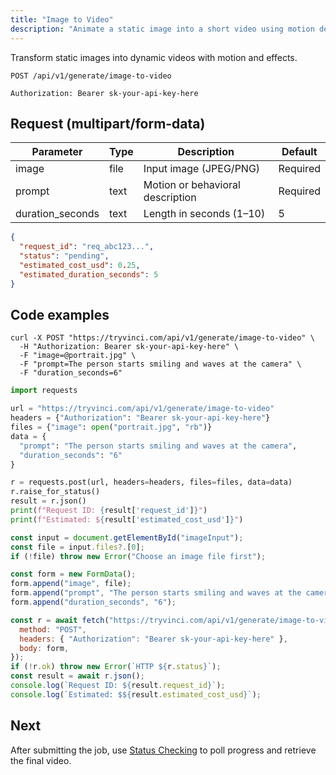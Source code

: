 ```yaml
---
title: "Image to Video"
description: "Animate a static image into a short video using motion described by a prompt."
---
```


Transform static images into dynamic videos with motion and effects.

```http title="Endpoint"
POST /api/v1/generate/image-to-video
```

```http title="Authentication"
Authorization: Bearer sk-your-api-key-here
```

## Request (multipart/form-data)

| Parameter         | Type | Description                         | Default |
| ----------------- | ---- | ----------------------------------- | ------- |
| image             | file | Input image (JPEG/PNG)              | Required |
| prompt            | text | Motion or behavioral description    | Required |
| duration_seconds  | text | Length in seconds (1–10)            | 5 |

```json title="200 OK"
{
  "request_id": "req_abc123...",
  "status": "pending",
  "estimated_cost_usd": 0.25,
  "estimated_duration_seconds": 5
}
```

## Code examples

<CodeGroup>

```curl cURL
curl -X POST "https://tryvinci.com/api/v1/generate/image-to-video" \
  -H "Authorization: Bearer sk-your-api-key-here" \
  -F "image=@portrait.jpg" \
  -F "prompt=The person starts smiling and waves at the camera" \
  -F "duration_seconds=6"
```

```python image_to_video.py
import requests

url = "https://tryvinci.com/api/v1/generate/image-to-video"
headers = {"Authorization": "Bearer sk-your-api-key-here"}
files = {"image": open("portrait.jpg", "rb")}
data = {
  "prompt": "The person starts smiling and waves at the camera",
  "duration_seconds": "6"
}

r = requests.post(url, headers=headers, files=files, data=data)
r.raise_for_status()
result = r.json()
print(f"Request ID: {result['request_id']}")
print(f"Estimated: ${result['estimated_cost_usd']}")
```

```javascript image_to_video.js
const input = document.getElementById("imageInput");
const file = input.files?.[0];
if (!file) throw new Error("Choose an image file first");

const form = new FormData();
form.append("image", file);
form.append("prompt", "The person starts smiling and waves at the camera");
form.append("duration_seconds", "6");

const r = await fetch("https://tryvinci.com/api/v1/generate/image-to-video", {
  method: "POST",
  headers: { "Authorization": "Bearer sk-your-api-key-here" },
  body: form,
});
if (!r.ok) throw new Error(`HTTP ${r.status}`);
const result = await r.json();
console.log(`Request ID: ${result.request_id}`);
console.log(`Estimated: $${result.estimated_cost_usd}`);
```

</CodeGroup>

## Next
After submitting the job, use [Status Checking](/docs/api-reference/status-checking) to poll progress and retrieve the final video.